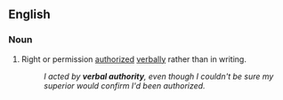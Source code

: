 ==English==

===Noun===
{{en-noun|head=[[verbal]] [[authority]]|-}}

# Right or permission [[authorized]] [[verbally]] rather than in writing.
#: ''I acted by '''verbal authority''', even though I couldn't be sure my superior would confirm I'd been authorized.''